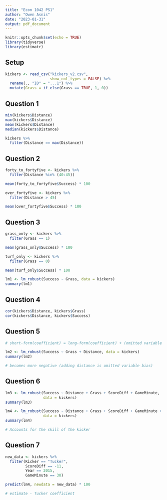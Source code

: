 ```yaml
---
title: "Econ 1042 PS1"
author: "Owen Asnis"
date: "2023-01-31"
output: pdf_document
---
```


```r

knitr::opts_chunk$set(echo = TRUE)
library(tidyverse)
library(estimatr)

```

## Setup 

```r

kickers <- read_csv("kickers_v2.csv",
                    show_col_types = FALSE) %>%
  rename(., "ID" = "...1") %>%
  mutate(Grass = if_else(Grass == TRUE, 1, 0))

```

## Question 1

```r

min(kickers$Distance)
max(kickers$Distance)
mean(kickers$Distance)
median(kickers$Distance)

kickers %>% 
  filter(Distance == max(Distance))

```

## Question 2

```r

forty_to_fortyfive <- kickers %>%
  filter(Distance %in% (40:45))

mean(forty_to_fortyfive$Success) * 100

over_fortyfive <- kickers %>% 
  filter(Distance > 45)

mean(over_fortyfive$Success) * 100

```

## Question 3

```r

grass_only <- kickers %>% 
  filter(Grass == 1)

mean(grass_only$Success) * 100

turf_only <- kickers %>% 
  filter(Grass == 0)

mean(turf_only$Success) * 100

lm1 <- lm_robust(Success ~ Grass, data = kickers)
summary(lm1)

```

## Question 4 

```r

cor(kickers$Distance, kickers$Grass)
cor(kickers$Distance, kickers$Success)

```

## Question 5 

```r

# short-form(coefficient) = long-form(coefficient) + (omitted variable coefficient)(correlation)

lm2 <- lm_robust(Success ~ Grass + Distance, data = kickers)
summary(lm2)

# becomes more negative (adding distance is omitted variable bias)

```

## Question 6

```r

lm3 <- lm_robust(Success ~ Distance + Grass + ScoreDiff + GameMinute, 
                 data = kickers)
summary(lm3)

lm4 <- lm_robust(Success ~ Distance + Grass + ScoreDiff + GameMinute + Kicker, 
                 data = kickers)
summary(lm4)

# Accounts for the skill of the kicker 

```

## Question 7 

```r

new_data <- kickers %>%
  filter(Kicker == "Tucker", 
         ScoreDiff == -11, 
         Year == 2015, 
         GameMinute == 30)

predict(lm4, newdata = new_data) * 100

# estimate - Tucker coefficient 

```

```r


```

